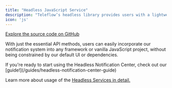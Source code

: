 ```yaml
---
title: "Headless JavaScript Service"
description: "Teleflow’s headless library provides users with a lightweight, completely unstyled, zero UI solution for integrating notification functionality into their web applications."
icon: 'js'
---
```


[Explore the source code on GitHub](https://github.com/khulnasoft/teleflow/tree/next/packages/headless)

With just the essential API methods, users can easily incorporate our notification system into any framework or vanilla JavaScript project, without being constrained by our default UI or dependencies.

<Tip>
If you're ready to start using the Headless Notification Center, check out our [guide!](/guides/headless-notification-center-guide)
</Tip>

Learn more about usage of the [Headless Services in detail.](/notification-center/client/headless/get-started)
